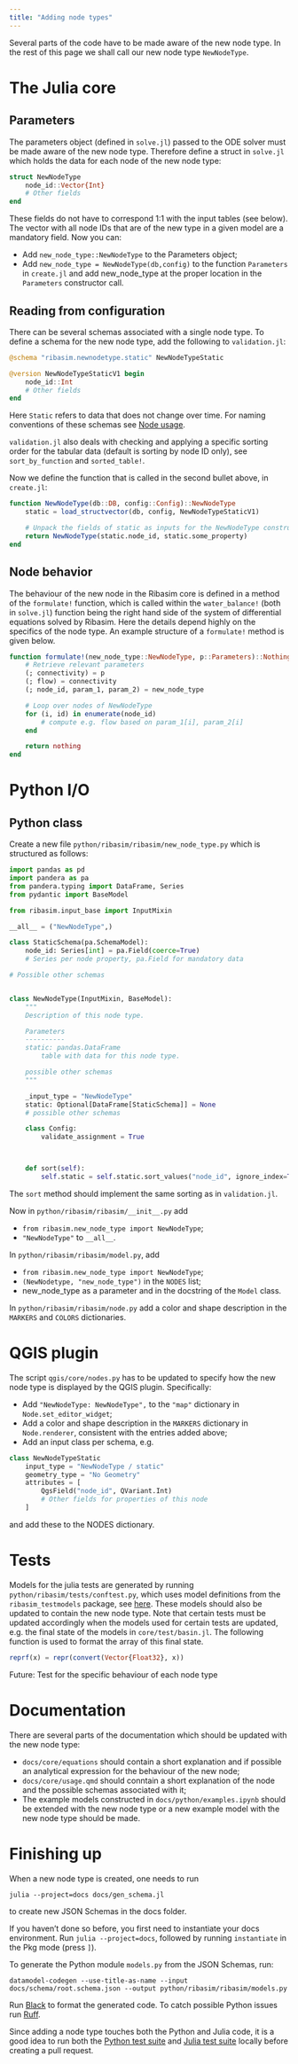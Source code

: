 ```yaml
---
title: "Adding node types"
---
```


Several parts of the code have to be made aware of the new node type. In the rest of this page we shall call our new node type `NewNodeType`.

# The Julia core

## Parameters

The parameters object (defined in `solve.jl`) passed to the ODE solver must be made aware of the new node type. Therefore define a struct in `solve.jl` which holds the data for each node of the new node type:

```julia
struct NewNodeType
    node_id::Vector{Int}
    # Other fields
end
```

These fields do not have to correspond 1:1 with the input tables (see below). The vector with all node IDs that are of the new type in a given model are a mandatory field. Now you can:

- Add `new_node_type::NewNodeType` to the Parameters object;
- Add `new_node_type = NewNodeType(db,config)` to the function `Parameters` in `create.jl` and add new_node_type at the proper location in the `Parameters` constructor call.

## Reading from configuration

There can be several schemas associated with a single node type. To define a schema for the new node type, add the following to `validation.jl`:

```julia
@schema "ribasim.newnodetype.static" NewNodeTypeStatic

@version NewNodeTypeStaticV1 begin
    node_id::Int
    # Other fields
end
```

Here `Static` refers to data that does not change over time. For naming conventions of these schemas see [Node usage](../core/usage.qmd#node).

`validation.jl` also deals with checking and applying a specific sorting order for the tabular data (default is sorting by node ID only), see `sort_by_function` and `sorted_table!`.

Now we define the function that is called in the second bullet above, in `create.jl`:

```julia
function NewNodeType(db::DB, config::Config)::NewNodeType
    static = load_structvector(db, config, NewNodeTypeStaticV1)

    # Unpack the fields of static as inputs for the NewNodeType constructor
    return NewNodeType(static.node_id, static.some_property)
end
```

## Node behavior

The behaviour of the new node in the Ribasim core is defined in a method of the `formulate!` function, which is called within the `water_balance!` (both in `solve.jl`) function being the right hand side of the system of differential equations solved by Ribasim. Here the details depend highly on the specifics of the node type. An example structure of a `formulate!` method is given below.

```julia
function formulate!(new_node_type::NewNodeType, p::Parameters)::Nothing
    # Retrieve relevant parameters
    (; connectivity) = p
    (; flow) = connectivity
    (; node_id, param_1, param_2) = new_node_type

    # Loop over nodes of NewNodeType
    for (i, id) in enumerate(node_id)
        # compute e.g. flow based on param_1[i], param_2[i]
    end

    return nothing
end
```


# Python I/O

## Python class

Create a new file `python/ribasim/ribasim/new_node_type.py` which is structured as follows:

```python
import pandas as pd
import pandera as pa
from pandera.typing import DataFrame, Series
from pydantic import BaseModel

from ribasim.input_base import InputMixin

__all__ = ("NewNodeType",)

class StaticSchema(pa.SchemaModel):
    node_id: Series[int] = pa.Field(coerce=True)
    # Series per node property, pa.Field for mandatory data

# Possible other schemas


class NewNodeType(InputMixin, BaseModel):
    """
    Description of this node type.

    Parameters
    ----------
    static: pandas.DataFrame
        table with data for this node type.

    possible other schemas
    """

    _input_type = "NewNodeType"
    static: Optional[DataFrame[StaticSchema]] = None
    # possible other schemas

    class Config:
        validate_assignment = True



    def sort(self):
        self.static = self.static.sort_values("node_id", ignore_index=True)

```
The `sort` method should implement the same sorting as in `validation.jl`.

Now in `python/ribasim/ribasim/__init__.py` add

- `from ribasim.new_node_type import NewNodeType`;
- `"NewNodeType"` to `__all__`.

In `python/ribasim/ribasim/model.py`, add

- `from ribasim.new_node_type import NewNodeType`;
- `(NewNodetype, "new_node_type")` in the `NODES` list;
- new_node_type as a parameter and in the docstring of the `Model` class.

In `python/ribasim/ribasim/node.py` add a color and shape description in the `MARKERS` and `COLORS` dictionaries.

# QGIS plugin

The script `qgis/core/nodes.py` has to be updated to specify how the new node type is displayed by the QGIS plugin. Specifically:

- Add `"NewNodeType: NewNodeType",` to the `"map"` dictionary in `Node.set_editor_widget`;
- Add a color and shape description in the `MARKERS` dictionary in `Node.renderer`,
  consistent with the entries added above;
- Add an input class per schema, e.g.

```python
class NewNodeTypeStatic
    input_type = "NewNodeType / static"
    geometry_type = "No Geometry"
    attributes = [
        QgsField("node_id", QVariant.Int)
        # Other fields for properties of this node
    ]
```

and add these to the NODES dictionary.


# Tests

Models for the julia tests are generated by running `python/ribasim/tests/conftest.py`, which uses model definitions from the `ribasim_testmodels` package, see [here](python.qmd#installing-python-packages). These models should also be updated to contain the new node type. Note that certain tests must be updated accordingly when the models used for certain tests are updated, e.g. the final state of the models in `core/test/basin.jl`. The following function is used to format the array of this final state.

```julia
reprf(x) = repr(convert(Vector{Float32}, x))
```

Future: Test for the specific behaviour of each node type


# Documentation

There are several parts of the documentation which should be updated with the new node type:

- `docs/core/equations` should contain a short explanation and if possible an analytical expression for the behaviour of the new node;
- `docs/core/usage.qmd` should conntain a short explanation of the node and the possible schemas associated with it;
- The example models constructed in `docs/python/examples.ipynb` should be extended with the new node type or a new example model with the new node type should be made.

# Finishing up

When a new node type is created, one needs to run

```
julia --project=docs docs/gen_schema.jl
```
to create new JSON Schemas in the docs folder.

:::{.callout-note}
If you haven't done so before, you first need to instantiate your docs environment.
Run `julia --project=docs`, followed by running `instantiate` in the Pkg mode (press `]`).
:::

To generate the Python module `models.py` from the JSON Schemas, run:

```
datamodel-codegen --use-title-as-name --input docs/schema/root.schema.json --output python/ribasim/ribasim/models.py
```

Run [Black](python.qmd#sec-black) to format the generated code.
To catch possible Python issues run [Ruff](python.qmd#sec-ruff).

Since adding a node type touches both the Python and Julia code,
it is a good idea to run both the [Python test suite](python.qmd#test) and [Julia test suite](core.qmd#test) locally before creating a pull request.
